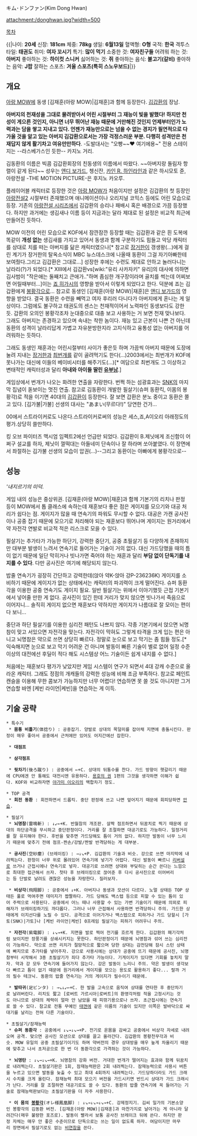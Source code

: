 キム･ドンファン(Kim Dong Hwan)

attachment:/donghwan.jpg?width=500

[[목차]]

{{|나이: '''20세'''
신장: '''181cm'''
체중: '''78kg'''
생일: '''6월13일'''
혈액형: '''O형'''
국적: '''한국'''
격투스타일: '''태권도'''
취미: '''여자 꼬시기'''
특기: '''많이 먹기'''
소중한 것: '''여자친구들'''
어려워 하는 것: '''아버지'''
좋아하는 것: '''하이컷 스니커'''
싫어하는 것: '''쥐'''
좋아하는 음식: '''불고기(갈비)'''
좋아하는 음악: '''J팝'''
잘하는 스포츠: '''겨울 스포츠(특히 스노우보드)'''|}}

== 개요 ==
[[가로우 마크 오브 더 울브스|아랑 MOW]]에 동생 [김재훈(아랑 MOW)|김재훈]과 함께 등장한다. [[김갑환]]의 장남.

'''아버지의 천재성을 그대로 물려받아서 어린 시절부터 그 재능이 빛을 발했다! 하지만 천성이 게으른 것인지, 아니면 너무 뛰어난 재능 때문에 거만해진 것인지 언제부터인가 노력과는 담을 쌓고 지내고 있다. 언젠가 재능만으로는 넘을 수 없는 경지가 필연적으로 다가올 것을 알고 있는 아버지 김갑환으로서는 가장 걱정스러운 부분. 다행히 성격만은 천재답지 않게 활기차고 여유만만하다'''. -도발대사는 "오빵~~♥ 여기에용~" 전용 스테이지는 --라스베가스인 듯한-- 카지노 거리.

김동환의 이름은 빅콤 김갑환회장의 친동생의 이름에서 따왔다. ~~아버지랑 돌림자 항렬이 같게 된다~~ 성우는 [[앤디 보가드]], 쳉신잔, [[카인 R. 하인라인]]과 같은 하시모토 쥰, 아랑전설 -THE MOTION PICTURE-은 후지노 카오루.

플레이어블 캐릭터로 등장한 것은 [[가로우 마크 오브 더 울브스|아랑 MOW]]가 처음이지만 설정은 김갑환의 첫 등장인 [[아랑전설2]] 시절부터 존재했으며 애니메이션이나 오리지널 코믹스 등에도 어린 모습으로 등장. 기존의 [[아랑전설 시리즈]]에서 김갑환의 승리나 패배시 혹은 배경으로 가끔 등장했다. 하지만 과거에는 생김새나 이름 등이 지금과는 달라 제대로 된 설정은 비교적 최근에 만들어진 듯하다.

MOW 이전의 어린 모습으로 KOF에서 잠깐잠깐 등장할 때는 김갑환과 같은 흰 도복에 똑같이 '''개성 없는''' 생김새를 가지고 있어서 동생과 함께 구분하기도 힘들고 악당 캐릭터를 상대로 치를 떠는 아버지를 닮은 캐릭터였으나[* 참고로 [[장거한]]이 갱생왕(...)에게 걸린 계기가 장거한의 탈옥소식이 MBC 뉴스데스크에 나올때 동환이 그걸 자기아빠한테 보여줬다.그리고 김갑환은 그대로...] 성장한 후에는 수련도 제대로 안하고 놀러다니는 날라리(?)가 되었다.[* XIII에서 김갑환vs[wiki:"유리 사카자키" 유리]의 대사에 의하면 김사범이 "작은애는 둘째치고 큰애가.."하며 좀심한 개구장이라며 골치를 썩는데 어찌보면 어릴때부터...]이는 [[죠 히가시]]의 영향을 받아서 이렇게 되었다고 한다. 덕분에 죠는 김갑환에게 [[봉황각]]으로... 참고로 동생인 [김재훈(아랑 MOW)|재훈]은 [[앤디 보가드]]의 영향을 받았다. 결국 동환은 수련을 빼먹고 여자 후리러 다니다가 아버지에게 혼나는 게 일상이다. 그럼에도 불구하고 태권도의 센스는 천재적이어서 노력파인 동생보다도 강한 듯. 갑환의 오의인 봉황각조차 눈대중으로 대충 보고 사용하는 거 보면 천재 맞나보다. 그래도 아버지는 존경하고 있으며 속내는 착한 놈이다. 재능 있고 근본이 나쁜 건 아닌데 동환의 성격이 날라리답게 가볍고 자유분방한지라 고지식하고 융통성 없는 아버지를 어려워하는 듯하다.

그래도 동생인 재훈과는 어린시절부터 사이가 좋은듯 하며 가끔씩 아버지 때문에 도장에 눌려 지내는 [[장거한]]과 [[최번개]]를 같이 골려먹기도 한다(...)2003에서는 최번개가 KOF에 못나가는 대신에 이들의 베이비시터를 해주기도(...)[* 여담으로 최번개도 그 이상하고 변태적인 캐릭터성과 달리 '''아내와 아이들 딸린 [[유부남]]'''.]

게임상에서 번개가 나오는 화려한 연출을 자랑한다. 번쩍 하는 섬광효과는 [[SNK]]의 마지막 집념이 돋보이는 멋진 연출. 참고로 김동환이 개발한 필살기(슈퍼 동환킥, 이몸의 봉황각)로 적을 이기면 40대의 [[김갑환]]이 등장한다. 잘 보면 갑환은 분노 중이고 동환은 쫄고 있다. [김가불|가불] 선생의 대사는 "あまい(무르다!)" 당연한 건가...

00에서 스트라이커로도 나온다.스트라이커로써의 성능은 세스,죠,A이오리 아래정도의 평가.상당히 쓸만하다.

킹 오브 파이터즈 맥시엄 임펙트2에선 언급만 되었다. 김갑환이 B.제닛에게 조신함이 어쩌구 설교를 하자, 제닛이 껄떡대는 아들네미 단속이나 잘 하라며 쏘아붙였다. 이 장면에서 좌절하는 김가불 선생의 모습이 압권(...)--그리고 동환이는 아빠에게 봉황각으로--
== 성능 ==
'''내지르기의 미덕''.

게임 내의 성능은 중상위권. [김재훈(아랑 MOW)|재훈]과 함께 기본기의 리치나 판정 등이 MOW에서 톱 클래스에 속하는데 재훈보다 좋은 점은 게이지를 모으기와 대공 처리가 쉽다는 점. 게이지가 많을 때 연속기의 파워도 무시할 수 없다. 대공은 가캔 공사진이나 공중 잡기 때문에 모으기로 처리해야 되는 재훈보다 뛰어나며 게이지는 원거리에서 약 자전각 연발로 비교적 적은 리스크로 모을 수 있다. 

필살기는 추가타가 가능한 하단기, 강력한 중단기, 공중 초필살기 등 다양하게 존재하지만 대부분 발생이 느려서 연속기로 들어가는 기술이 거의 없다. 대신 가드당했을 때의 틈이 없기 때문에 일단 막히거나 빗나가면 죽어야 하는 재훈과 달리 '''부담 없이 단독기를 내지를 수 있다'''. 다만 공사진은 여기에 해당되지 않는다.

밥줄 연속기가 굉장히 간단하고 강력한데(앉아 약K-앉아 강P-236236K) 게이지를 소비하기 때문에 게이지가 없는 상태에서는 캐릭터의 파괴력이 크게 떨어진다. 슈퍼 동환각을 이용한 공중 연속기도 게이지 필요. 일반 필살기는 위에서 이야기했듯 근접 기본기에서 넣어줄 만한 게 없다. 공사진이 있긴 한데 거리가 맞지 않으면 빗나가서 죽음으로 이어지니... 솔직히 게이지 없으면 재훈보다 약하지만 게이지가 나름대로 잘 모이는 편이다 보니...

중단과 하단 필살기를 이용한 심리전 패턴도 나쁘지 않다. 각종 기본기에서 앉으면 뇌명참이 맞고 서있으면 자전각을 맞는다. 자전각이 막혀도 그렇게 타격을 크게 입는 편은 아니고 뇌명참은 약으로 쓰면 상당히 빠르다. 정말로 눈으로 보고 막기는 좀 힘들 정도.[* 익숙해지면 눈으로 보고 막기 어려운 건 아니며 발동이 빠른 기술이 별로 없어 일정 수준 이상의 대전에선 후딜이 적다 해도 시스템상 어느 기술이든 쉽게 내지를 수 없다.]

처음에는 재훈보다 평가가 낮았지만 게임 시스템이 연구가 되면서 4대 강캐 수준으로 올라온 캐릭터. 그래도 정점의 개캐들의 강력한 성능에 비해 조금 부족하다. 참고로 페인트 캔슬을 이용해 무한 콤보가 가능하지만 너무 어렵다! 연습하면 못 쓸 것도 아니지만 그거 연습할 바엔 [케빈 라이언|케빈]을 연습하는 게 이득.

== 기술 공략 ==
 * 특수기
  * '''몸통 비틀기'''(体捻り) : 공중잡기. 양발로 상대의 목덜미를 잡아채 지면에 충돌시킨다. 판정이 매우 좋아서 공중에서 근처에만 있어도 어지간에선 잡힌다.

  * '''대점프'''

  * '''삼각점프'''

  * '''뒷차기'''(後ろ蹴り) : 공중에서 ←+C. 상대의 뒤통수를 찬다. 가드 방향이 헷갈리기 때문에 CPU에겐 안 통해도 대전시엔 유용하다. [[용호의 권]] 1편의 그것을 생각하면 이해가 쉽다. KOF와 비교하자면 [[야가미 이오리]]의 백합차기 정도.

 * TOP 공격
  * '''회전 동환''' : 회전하면서 드롭킥. 중단 판정에 쓰고 나면 엎어지기 때문에 회피당하면 [[안습]].

 * 필살기
  * '''뇌명참'''(雷鳴斬) : ↓↙←+K. 반월참의 개조판. 살짝 점프하면서 뒤꿈치로 찍기 때문에 상대의 하단공격을 무시하고 중단판정이다. 거리를 잘 조절하면 대공기로도 가능하다. 일정거리를 잘 유지해야 한다. 후반을 맞추면 가드당해도 틈이 거의 없다. 하지만 발동이 너무 느리기 때문에 맞추기 전에 점프-짠손/강발/짠발 반격당하는 게 대부분.

  * '''공사진'''(空砂塵) (브레이킹) : →↓↘+P. 김갑환의 기술과 비슷. 강으로 쓰면 마지막에 내려찍는다. 판정이 너무 위로 몰려있어 연속기에 넣기가 어렵다. 대신 발동이 빠르니 [[리버설]]로 쓰거나 근접시에나 연속기로 넣자. 대공기로 쓰려면 상대와 부딪히는 순간 쓴다는 느낌으로 최대한 접근해서 쓰자. 첫타 후 브레이킹으로 끊어준 후 다시 공사진으로 이어버리는 등 단발로 날려도 괜찮은 성능을 자랑한다. 질러보자.

  * '''비상각'''(飛翔脚) : 공중에서 ↓+K. 아버지나 동생과 모션이 다르다. 노멀 상태든 TOP 상태든 풀로 먹여주면 데미지가 짭짤하다. 가드 당해도 백스텝 등으로 피할 수 있는 틈이 있어 주력으로 사용된다. 공중에서 어느 때나 사용할 수 있는 가변 기술이기 때문에 의외로 피해자가 브레이킹하기도 까다롭다. 그러나 너무 근접해서 사용하면 반격당하니 주의. 가드한 상태에게 이지선다를 노릴 수 있다. 공격으로 이어가거나 백스텝으로 피하거나 가드 당할시 [가토(SNK)|가토]나 [케빈 라이언|케빈] 0프레임 필살기는 피하기 어려우니 주의.

  * '''자전각'''(紫電脚) : ↓↘→+K. 지면을 발로 찍어 전기를 흐르게 한다. 김갑환의 패기각처럼 보이지만 장풍기를 상쇄시키지는 못한다. 하단판정이기 때문에 뇌명참과 섞어 쓰는 심리전이 가능하다. 약으로 쓰면 리치가 절망적으로 짧으며 당한 상대는 감전당해 잠시 스턴 상태에 빠지므로 추가타를 넣어주자. 강으로 사용시에는 상대가 공중에 뜨기 때문에 공사진, 뇌명참부터 시작해서 3종 초필살기가 죄다 추가타 가능이다. 기게이지가 있다면 기회를 놓치지 말자. 약과 강 모두 연속기에 들어가지 않는다. 강은 발동이 느리니 주의. 약은 발생이 생각보다 빠르고 틈이 없기 때문에 원거리에서 게이지를 모으는 용도로 활용하기 좋다... 랄까 거의 필수 테크닉. 동환의 밥줄 연속기는 거의 게이지가 필수이기 때문에.

  * '''발따귀'''(足ビンタ) : →↘↓↙←+C. 한 발을 고속으로 움직여 상대를 연타한 후 중단차기로 날려버린다. 리치도 짧고 [로버트 가르시아|로버트]의 환영각처럼 적을 고정시키는 것도 아니므로 상대의 체력이 얼마 안 남았을 때 피깎기용으로나 쓰자. 초근접시에는 연속기로 쓸 수 있다. 참고로 전통 무예인 [[태껸]]에 같은 이름의 기술이 있지만 이쪽은 발바닥으로 싸대기를 날리는 전혀 다른 기술이다.

 * 초필살기/잠재능력
  * '''슈퍼 동환각''' : 공중에서 ↓↘→↓↘→+P. 전기로 온몸을 감싸고 공중에서 비상각 자세로 내려오며 공격. 맞으면 공사진 모션으로 상대를 끌고 올라간다. 김갑환의 봉황천무각과 비슷. MOW 유일의 공중 초필살기이기도 하며 약버전의 경우 상대방을 매우 높게 차올리기 때문에 맞추고 나서 초저공으로 한 번 더 동환각으로 가격하는 것이 가능하다.

  * '''뇌명탄''' : ↓↘→↓↘→+K. 뇌명참의 강화 버전. 거대한 번개가 떨어지는 효과와 함께 뒤꿈치로 내려찍는다. 초필살기판은 1회, 잠재능력판은 2회 내려찍는다. 잠재능력으로 사용시 버튼을 누르고 있으면 발동을 늦출 수 있고 최대 4회까지 내려찍는다. 가드당하더라도 가드 크래시 수치를 크게 올린다. 잠재능력 최대 모으기 버전을 가드시키면 반드시 상대가 가드 크래시가 난다. 거리를 잘 조절하면 대공기로도 쓸 수 있다. 동환의 밥줄 연속기에 꼭 들어가는 기술로 잠재능력판보다는 초필살기판을 더 자주 사용한다.

  * '''이 몸의 [[봉황각]]'''(オレ様鳳凰脚) : ↓↘→↓↘→↓↘→+C. 강제정지기. 김씨 일가의 기본소양인 봉황각의 김동환 버전. [김재훈(아랑 MOW)|김재훈]과 마찬가지로 날아가는 게 아니라 달려간다(매우 불량한 포즈로). 발동이 빨라서 보통 공사진 브레이크 뒤에 쓴다. 하지만 판정 자체는 매우 안 좋은 수준이므로 단독으로는 쓰는 일이 없도록 하자. 여담이지만 마무리 장면에서 필살기로도 없는 [[비연참]]을 쓴다.
